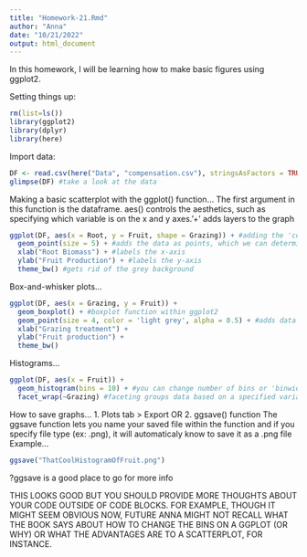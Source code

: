 ```yaml
---
title: "Homework-21.Rmd"
author: "Anna"
date: "10/21/2022"
output: html_document
---
```


In this homework, I will be learning how to make basic figures using ggplot2.

Setting things up:
```r
rm(list=ls())
library(ggplot2)
library(dplyr)
library(here)
```

Import data:
```r
DF <- read.csv(here("Data", "compensation.csv"), stringsAsFactors = TRUE)
glimpse(DF) #take a look at the data
```

Making a basic scatterplot with the ggplot() function... The first argument in this function is the dataframe. aes() controls the aesthetics, such as specifying which variable is on the x and y axes.'+' adds layers to the graph
```r
ggplot(DF, aes(x = Root, y = Fruit, shape = Grazing)) + #adding the 'color' argument displays points as different colors to match levels in groups. 'shape' can be used in place of color to differentiate the points by shape instead
  geom_point(size = 5) + #adds the data as points, which we can determine the size of
  xlab("Root Biomass") + #labels the x-axis
  ylab("Fruit Production") + #labels the y-axis
  theme_bw() #gets rid of the grey background
```

Box-and-whisker plots...
```r
ggplot(DF, aes(x = Grazing, y = Fruit)) +
  geom_boxplot() + #boxplot function within ggplot2
  geom_point(size = 4, color = 'light grey', alpha = 0.5) + #adds data points as a layer on the boxplot. 'alpha' changes transparency of points
  xlab("Grazing treatment") +
  ylab("Fruit production") +
  theme_bw()
```

Histograms...
```r
ggplot(DF, aes(x = Fruit)) +
  geom_histogram(bins = 10) + #you can change number of bins or 'binwidth' to make the histogram prettier. ex: binwidth = 15 would produce a similar graph to bins = 10 in this case
  facet_wrap(~Grazing) #faceting groups data based on a specified variable
```

How to save graphs...
  1. Plots tab > Export OR
  2. ggsave() function
The ggsave function lets you name your saved file within the function and if you specify file type (ex: .png), it will automaticaly know to save it as a .png file
Example...
```r
ggsave("ThatCoolHistogramOfFruit.png")
```
?ggsave is a good place to go for more info


THIS LOOKS GOOD BUT YOU SHOULD PROVIDE MORE THOUGHTS ABOUT YOUR CODE OUTSIDE OF CODE BLOCKS. FOR EXAMPLE, THOUGH IT MIGHT SEEM OBVIOUS NOW, FUTURE ANNA MIGHT NOT RECALL WHAT THE BOOK SAYS ABOUT HOW TO CHANGE THE BINS ON A GGPLOT (OR WHY) OR WHAT THE ADVANTAGES ARE TO A SCATTERPLOT, FOR INSTANCE.